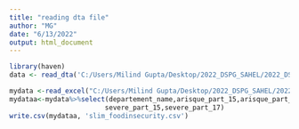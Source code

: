 ```yaml
---
title: "reading dta file"
author: "MG"
date: "6/13/2022"
output: html_document
---
```


```r
library(haven)
data <- read_dta('C:/Users/Milind Gupta/Desktop/2022_DSPG_SAHEL/2022_DSPG_Sahel/LSMS_Niger_11_14_18.dta')
```

```r
mydata <-read_excel("C:/Users/Milind Gupta/Desktop/2022_DSPG_SAHEL/2022_DSPG_Sahel/Données EVIAM 15 17 insécurite alimentaire.xlsx")
mydataa<-mydata%>%select(departement_name,arisque_part_15,arisque_part_17,moderate_part_15,moderate_part_17,
                        severe_part_15,severe_part_17)
write.csv(mydataa, 'slim_foodinsecurity.csv')
```

